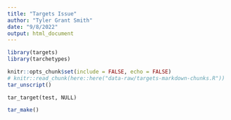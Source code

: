```yaml
---
title: "Targets Issue"
author: "Tyler Grant Smith"
date: "9/8/2022"
output: html_document
---
```


```r
library(targets)
library(tarchetypes)

knitr::opts_chunk$set(include = FALSE, echo = FALSE)
# knitr::read_chunk(here::here("data-raw/targets-markdown-chunks.R"))
tar_unscript()
```

```targets
tar_target(test, NULL)
```

```r
tar_make()
```
